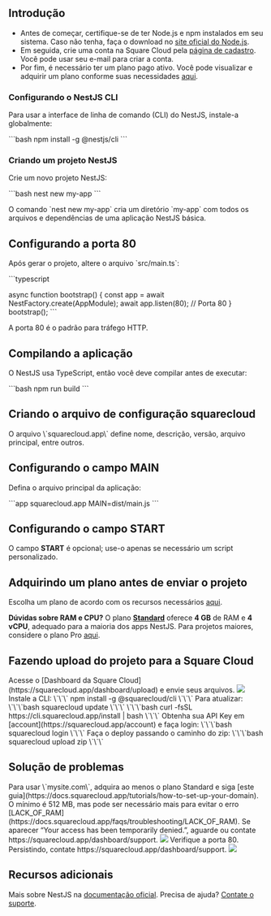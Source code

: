 ## Introdução

- Antes de começar, certifique-se de ter Node.js e npm instalados em seu sistema. Caso não tenha, faça o download no [site oficial do Node.js](https://nodejs.org/).
- Em seguida, crie uma conta na Square Cloud pela [página de cadastro](https://squarecloud.app/signup). Você pode usar seu e-mail para criar a conta.
- Por fim, é necessário ter um plano pago ativo. Você pode visualizar e adquirir um plano conforme suas necessidades [aqui](https://squarecloud.app/plans).

### Configurando o NestJS CLI

Para usar a interface de linha de comando (CLI) do NestJS, instale-a globalmente:

\`\`\`bash
npm install -g @nestjs/cli
\`\`\`

### Criando um projeto NestJS

Crie um novo projeto NestJS:

\`\`\`bash
nest new my-app
\`\`\`

O comando \`nest new my-app\` cria um diretório \`my-app\` com todos os arquivos e dependências de uma aplicação NestJS básica.

## Configurando a porta 80

Após gerar o projeto, altere o arquivo \`src/main.ts\`:

\`\`\`typescript

async function bootstrap() {
  const app = await NestFactory.create(AppModule);
  await app.listen(80); // Porta 80
}
bootstrap();
\`\`\`

A porta 80 é o padrão para tráfego HTTP.

## Compilando a aplicação

O NestJS usa TypeScript, então você deve compilar antes de executar:

\`\`\`bash
npm run build
\`\`\`

## Criando o arquivo de configuração squarecloud

<Card title="Saiba como criar o arquivo de configuração da Square Cloud." icon="link" href="https://docs.squarecloud.app/getting-started/config-file">
O arquivo \`squarecloud.app\` define nome, descrição, versão, arquivo principal, entre outros.
</Card>

## Configurando o campo MAIN

Defina o arquivo principal da aplicação:

\`\`\`app squarecloud.app
MAIN=dist/main.js
\`\`\`

## Configurando o campo START

O campo **START** é opcional; use-o apenas se necessário um script personalizado.

## Adquirindo um plano antes de enviar o projeto

Escolha um plano de acordo com os recursos necessários [aqui](https://squarecloud.app/plans).

<Note>**Dúvidas sobre RAM e CPU?** O plano **[Standard](https://squarecloud.app/pay/standard)** oferece **4 GB** de RAM e **4 vCPU**, adequado para a maioria dos apps NestJS. Para projetos maiores, considere o plano Pro [aqui](https://squarecloud.app/pay/pro).</Note>

## Fazendo upload do projeto para a Square Cloud

<Tabs>
  <Tab title="Upload pelo Dashboard">
    Acesse o [Dashboard da Square Cloud](https://squarecloud.app/dashboard/upload) e envie seus arquivos.
    <Frame>
      <img src="/images/uploading.gif" style={{ borderRadius: "0.2rem" }} />
    </Frame>
  </Tab>
  <Tab title="Upload via CLI">
    <Steps>
      <Step title="Primeiro passo">
        Instale a CLI:
        \`\`\`
        npm install -g @squarecloud/cli
        \`\`\`
        Para atualizar:
        <Tabs>
          <Tab title="Windows">
            \`\`\`bash
            squarecloud update
            \`\`\`
          </Tab>
          <Tab title="Linux, macOS e WSL">
            \`\`\`bash
            curl -fsSL https://cli.squarecloud.app/install | bash
            \`\`\`
          </Tab>
        </Tabs>
      </Step>
      <Step title="Segundo passo">
        Obtenha sua API Key em [account](https://squarecloud.app/account) e faça login:
        \`\`\`bash
        squarecloud login
        \`\`\`
      </Step>
      <Step title="Terceiro passo">
        Faça o deploy passando o caminho do zip:
        \`\`\`bash
        squarecloud upload zip
        \`\`\`
      </Step>
    </Steps>
  </Tab>
</Tabs>

## Solução de problemas

<AccordionGroup>
  <Accordion title="Domínio personalizado" icon="globe" iconType="solid">
    Para usar \`mysite.com\`, adquira ao menos o plano Standard e siga [este guia](https://docs.squarecloud.app/tutorials/how-to-set-up-your-domain).
  </Accordion>

  <Accordion title="RAM mínima" icon="memory" iconType="solid">
    O mínimo é 512 MB, mas pode ser necessário mais para evitar o erro [LACK_OF_RAM](https://docs.squarecloud.app/faqs/troubleshooting/LACK_OF_RAM).
  </Accordion>

  <Accordion title="Acesso temporariamente negado" icon="ban" iconType="solid">
    Se aparecer “Your access has been temporarily denied.”, aguarde ou contate https://squarecloud.app/dashboard/support.
    <Frame>
      <img src="/images/articles/troubleshooting/temporarily-denied-access.png" style={{ borderRadius: "0.2rem" }} />
    </Frame>
  </Accordion>

  <Accordion title="Site demorou a responder" icon="clock" iconType="solid">
     Verifique a porta 80. Persistindo, contate https://squarecloud.app/dashboard/support.
    <Frame>
      <img src="/images/articles/troubleshooting/website-took-too-long-to-respond.png" style={{ borderRadius: "0.2rem" }} />
    </Frame>
  </Accordion>
</AccordionGroup>

## Recursos adicionais

Mais sobre NestJS na [documentação oficial](https://docs.nestjs.com/). Precisa de ajuda? [Contate o suporte](/company/support).
